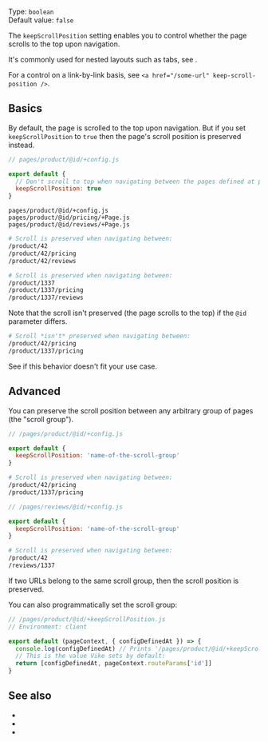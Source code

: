 
Type: `boolean`  
Default value: `false`  

The `keepScrollPosition` setting enables you to control whether the page scrolls to the top upon navigation.

It's commonly used for nested layouts such as tabs, see <Link href="/Layout#nested-layouts" />.

For a control on a link-by-link basis, see <Link href="/clientRouting#settings">`<a href="/some-url" keep-scroll-position />`</Link>.


## Basics

By default, the page is scrolled to the top upon navigation. But if you set `keepScrollPosition` to `true` then the page's scroll position is preserved instead.

```js
// pages/product/@id/+config.js

export default {
  // Don't scroll to top when navigating between the pages defined at pages/product/@id/**
  keepScrollPosition: true
}
```

```
pages/product/@id/+config.js
pages/product/@id/pricing/+Page.js
pages/product/@id/reviews/+Page.js
```

```bash
# Scroll is preserved when navigating between:
/product/42
/product/42/pricing
/product/42/reviews

# Scroll is preserved when navigating between:
/product/1337
/product/1337/pricing
/product/1337/reviews
```

Note that the scroll isn't preserved (the page scrolls to the top) if the `@id` parameter differs.

```bash
# Scroll *isn't* preserved when navigating between:
/product/42/pricing
/product/1337/pricing
```

See <Link href="#advanced" /> if this behavior doesn't fit your use case.


## Advanced

You can preserve the scroll position between any arbitrary group of pages (the "scroll group").

```js
// /pages/product/@id/+config.js

export default {
  keepScrollPosition: 'name-of-the-scroll-group'
}
```

```bash
# Scroll is preserved when navigating between:
/product/42/pricing
/product/1337/pricing
```

```js
// /pages/reviews/@id/+config.js

export default {
  keepScrollPosition: 'name-of-the-scroll-group'
}
```

```bash
# Scroll is preserved when navigating between:
/product/42
/reviews/1337
```

If two URLs belong to the same scroll group, then the scroll position is preserved.

You can also programmatically set the scroll group:

```js
// /pages/product/@id/+keepScrollPosition.js
// Environment: client

export default (pageContext, { configDefinedAt }) => {
  console.log(configDefinedAt) // Prints '/pages/product/@id/+keepScrollPosition.js'
  // This is the value Vike sets by default:
  return [configDefinedAt, pageContext.routeParams['id']]
}
```


## See also

- <Link href="/Layout#nested-layouts" />
- <Link href="/clientRouting#settings" />
- <Link href="/navigate#options" />
